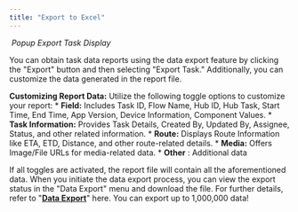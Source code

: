 ```yaml
---
title: "Export to Excel"
---
```


<img src="https://t3837933.p.clickup-attachments.com/t3837933/18360c3f-b2fa-4a7a-9d7b-d6fd90c1045f/image.png" alt="" /> _Popup Export Task Display_

You can obtain task data reports using the data export feature by clicking the "Export" button and then selecting "Export Task." Additionally, you can customize the data generated in the report file.

**Customizing Report Data:** Utilize the following toggle options to customize your report: \*   **Field:** Includes Task ID, Flow Name, Hub ID, Hub Task, Start Time, End Time, App Version, Device Information, Component Values. \*   **Task Information:** Provides Task Details, Created By, Updated By, Assignee, Status, and other related information. \*   **Route:** Displays Route Information like ETA, ETD, Distance, and other route-related details. \*   **Media:** Offers Image/File URLs for media-related data. \*   **Other** : Additional data

If all toggles are activated, the report file will contain all the aforementioned data. When you initiate the data export process, you can view the export status in the "Data Export" menu and download the file. For further details, refer to "[**Data Export**](https://doc.clickup.com/3837933/p/h/3n3zd-81962/aa00834626ae24f/3n3zd-250096)" here. You can export up to 1,000,000 data!